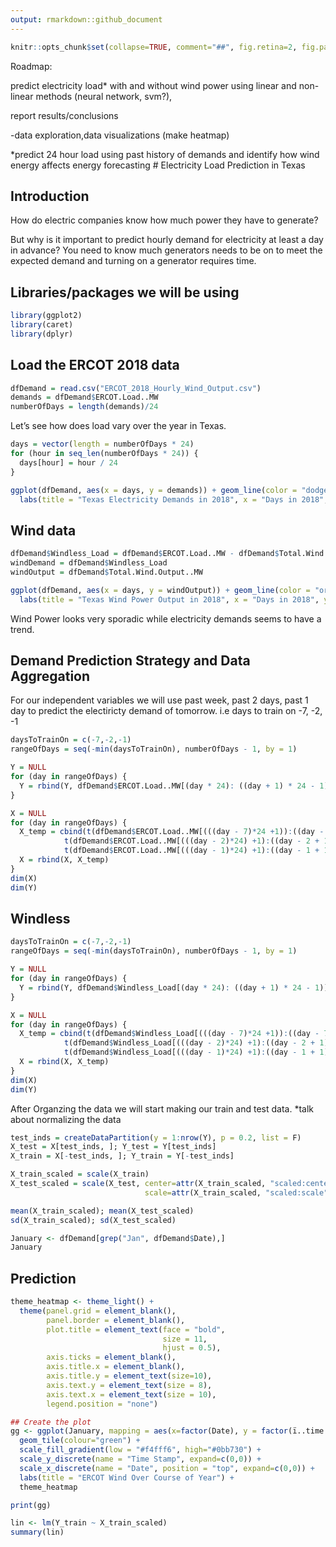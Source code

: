 ```yaml
---
output: rmarkdown::github_document
---
```


<!-- README.md is generated from README.Rmd. Please edit that file -->

```r
knitr::opts_chunk$set(collapse=TRUE, comment="##", fig.retina=2, fig.path = "README_figs/README-")
```

Roadmap:

predict electricity load* with and without wind power using linear and non-linear methods (neural network, svm?),

report results/conclusions

-data exploration,data visualizations (make heatmap)

*predict 24 hour load using past history of demands and identify how wind energy affects energy forecasting
# Electricity Load Prediction in Texas



## Introduction

How do electric companies know how much power they have to generate? 


But why is it important to predict hourly demand for electricity at least a day in advance? You need to know much generators needs to be on to meet the expected demand and turning on a generator requires time.



## Libraries/packages we will be using
```r
library(ggplot2)
library(caret)
library(dplyr)
```


## Load the ERCOT 2018 data
```r
dfDemand = read.csv("ERCOT_2018_Hourly_Wind_Output.csv")
demands = dfDemand$ERCOT.Load..MW
numberOfDays = length(demands)/24
```


Let's see how does load vary over the year in Texas.
```r
days = vector(length = numberOfDays * 24)
for (hour in seq_len(numberOfDays * 24)) {
  days[hour] = hour / 24 
}

ggplot(dfDemand, aes(x = days, y = demands)) + geom_line(color = "dodgerblue") + 
  labs(title = "Texas Electricity Demands in 2018", x = "Days in 2018", y = "Net Demand of Texas (in MW)") 
```


## Wind data

```r
dfDemand$Windless_Load = dfDemand$ERCOT.Load..MW - dfDemand$Total.Wind.Output..MW
windDemand = dfDemand$Windless_Load
windOutput = dfDemand$Total.Wind.Output..MW

ggplot(dfDemand, aes(x = days, y = windOutput)) + geom_line(color = "orange") + 
  labs(title = "Texas Wind Power Output in 2018", x = "Days in 2018", y = "MegaWatts")
```

Wind Power looks very sporadic while electricity demands seems to have a trend.


## Demand Prediction Strategy and Data Aggregation

For our independent variables we will use past week, past 2 days, past 1 day to predict the electiricty demand of tomorrow. i.e days to train on -7, -2, -1


```r
daysToTrainOn = c(-7,-2,-1)
rangeOfDays = seq(-min(daysToTrainOn), numberOfDays - 1, by = 1)

Y = NULL
for (day in rangeOfDays) {
  Y = rbind(Y, dfDemand$ERCOT.Load..MW[(day * 24): ((day + 1) * 24 - 1)])
}

X = NULL
for (day in rangeOfDays) {
  X_temp = cbind(t(dfDemand$ERCOT.Load..MW[(((day - 7)*24 +1)):((day - 7 + 1)*24)]),
            t(dfDemand$ERCOT.Load..MW[(((day - 2)*24) +1):((day - 2 + 1)*24)]),
            t(dfDemand$ERCOT.Load..MW[(((day - 1)*24) +1):((day - 1 + 1)*24)]))
  X = rbind(X, X_temp)
}
dim(X)
dim(Y)
```

## Windless
```r
daysToTrainOn = c(-7,-2,-1)
rangeOfDays = seq(-min(daysToTrainOn), numberOfDays - 1, by = 1)

Y = NULL
for (day in rangeOfDays) {
  Y = rbind(Y, dfDemand$Windless_Load[(day * 24): ((day + 1) * 24 - 1)])
}

X = NULL
for (day in rangeOfDays) {
  X_temp = cbind(t(dfDemand$Windless_Load[(((day - 7)*24 +1)):((day - 7 + 1)*24)]),
            t(dfDemand$Windless_Load[(((day - 2)*24) +1):((day - 2 + 1)*24)]),
            t(dfDemand$Windless_Load[(((day - 1)*24) +1):((day - 1 + 1)*24)]))
  X = rbind(X, X_temp)
}
dim(X)
dim(Y)
```

After Organzing the data we will start making our train and test data.
*talk about normalizing the data

```r
test_inds = createDataPartition(y = 1:nrow(Y), p = 0.2, list = F)
X_test = X[test_inds, ]; Y_test = Y[test_inds]
X_train = X[-test_inds, ]; Y_train = Y[-test_inds]

X_train_scaled = scale(X_train)
X_test_scaled = scale(X_test, center=attr(X_train_scaled, "scaled:center"), 
                              scale=attr(X_train_scaled, "scaled:scale"))

mean(X_train_scaled); mean(X_test_scaled)
sd(X_train_scaled); sd(X_test_scaled)
```

```r
January <- dfDemand[grep("Jan", dfDemand$Date),]
January
```


## Prediction
```r
theme_heatmap <- theme_light() +
  theme(panel.grid = element_blank(),
        panel.border = element_blank(),
        plot.title = element_text(face = "bold",
                                  size = 11,
                                  hjust = 0.5),
        axis.ticks = element_blank(),
        axis.title.x = element_blank(),
        axis.title.y = element_text(size=10),
        axis.text.y = element_text(size = 8),
        axis.text.x = element_text(size = 10),
        legend.position = "none")

## Create the plot
gg <- ggplot(January, mapping = aes(x=factor(Date), y = factor(ï..time.date.stamp), fill = ERCOT.Load..MW)) +
  geom_tile(colour="green") + 
  scale_fill_gradient(low = "#f4fff6", high="#0bb730") +
  scale_y_discrete(name = "Time Stamp", expand=c(0,0)) +
  scale_x_discrete(name = "Date", position = "top", expand=c(0,0)) +
  labs(title = "ERCOT Wind Over Course of Year") + 
  theme_heatmap
```

```r
print(gg)
```

```r
lin <- lm(Y_train ~ X_train_scaled)
summary(lin)
```





